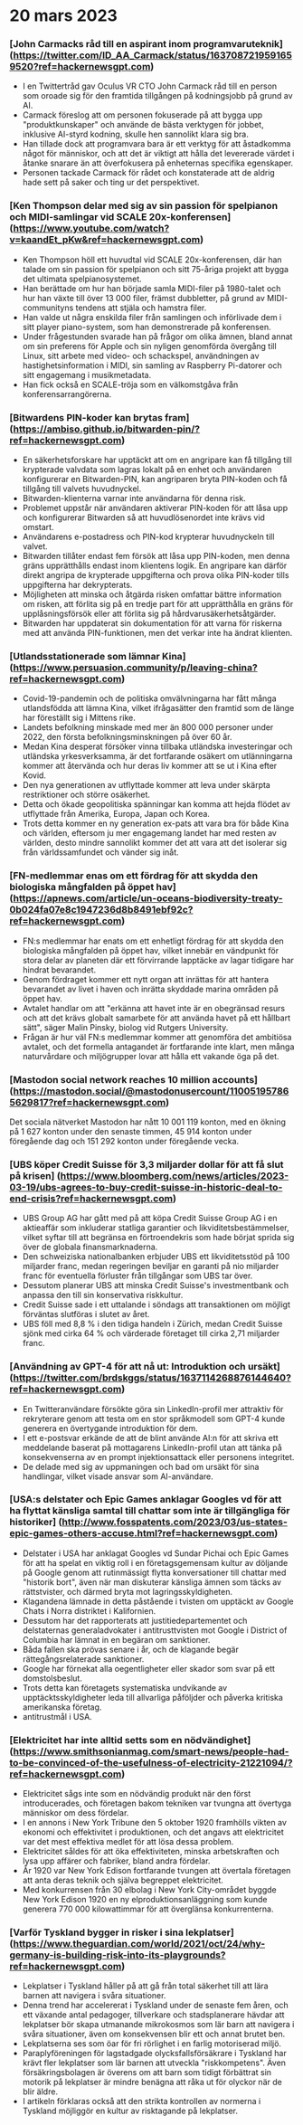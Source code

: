 

<CallToAction />

<Steps>

# 20 mars 2023

### [John Carmacks råd till en aspirant inom programvaruteknik] (https://twitter.com/ID_AA_Carmack/status/1637087219591659520?ref=hackernewsgpt.com)

- I en Twittertråd gav Oculus VR CTO John Carmack råd till en person som oroade sig för den framtida tillgången på kodningsjobb på grund av AI.
- Carmack föreslog att om personen fokuserade på att bygga upp "produktkunskaper" och använde de bästa verktygen för jobbet, inklusive AI-styrd kodning, skulle hen sannolikt klara sig bra.
- Han tillade dock att programvara bara är ett verktyg för att åstadkomma något för människor, och att det är viktigt att hålla det levererade värdet i åtanke snarare än att överfokusera på enheternas specifika egenskaper.
- Personen tackade Carmack för rådet och konstaterade att de aldrig hade sett på saker och ting ur det perspektivet.

### [Ken Thompson delar med sig av sin passion för spelpianon och MIDI-samlingar vid SCALE 20x-konferensen] (https://www.youtube.com/watch?v=kaandEt_pKw&ref=hackernewsgpt.com)

- Ken Thompson höll ett huvudtal vid SCALE 20x-konferensen, där han talade om sin passion för spelpianon och sitt 75-åriga projekt att bygga det ultimata spelpianosystemet.
- Han berättade om hur han började samla MIDI-filer på 1980-talet och hur han växte till över 13 000 filer, främst dubbletter, på grund av MIDI-communityns tendens att stjäla och hamstra filer.
- Han valde ut några enskilda filer från samlingen och införlivade dem i sitt player piano-system, som han demonstrerade på konferensen.
- Under frågestunden svarade han på frågor om olika ämnen, bland annat om sin preferens för Apple och sin nyligen genomförda övergång till Linux, sitt arbete med video- och schackspel, användningen av hastighetsinformation i MIDI, sin samling av Raspberry Pi-datorer och sitt engagemang i musikmetadata.
- Han fick också en SCALE-tröja som en välkomstgåva från konferensarrangörerna.

### [Bitwardens PIN-koder kan brytas fram] (https://ambiso.github.io/bitwarden-pin/?ref=hackernewsgpt.com)

- En säkerhetsforskare har upptäckt att om en angripare kan få tillgång till krypterade valvdata som lagras lokalt på en enhet och användaren konfigurerar en Bitwarden-PIN, kan angriparen bryta PIN-koden och få tillgång till valvets huvudnyckel.
- Bitwarden-klienterna varnar inte användarna för denna risk.
- Problemet uppstår när användaren aktiverar PIN-koden för att låsa upp och konfigurerar Bitwarden så att huvudlösenordet inte krävs vid omstart.
- Användarens e-postadress och PIN-kod krypterar huvudnyckeln till valvet.
- Bitwarden tillåter endast fem försök att låsa upp PIN-koden, men denna gräns upprätthålls endast inom klientens logik. En angripare kan därför direkt angripa de krypterade uppgifterna och prova olika PIN-koder tills uppgifterna har dekrypterats.
- Möjligheten att minska och åtgärda risken omfattar bättre information om risken, att förlita sig på en tredje part för att upprätthålla en gräns för upplåsningsförsök eller att förlita sig på hårdvarusäkerhetsåtgärder.
- Bitwarden har uppdaterat sin dokumentation för att varna för riskerna med att använda PIN-funktionen, men det verkar inte ha ändrat klienten.

### [Utlandsstationerade som lämnar Kina] (https://www.persuasion.community/p/leaving-china?ref=hackernewsgpt.com)

- Covid-19-pandemin och de politiska omvälvningarna har fått många utlandsfödda att lämna Kina, vilket ifrågasätter den framtid som de länge har föreställt sig i Mittens rike.
- Landets befolkning minskade med mer än 800 000 personer under 2022, den första befolkningsminskningen på över 60 år.
- Medan Kina desperat försöker vinna tillbaka utländska investeringar och utländska yrkesverksamma, är det fortfarande osäkert om utlänningarna kommer att återvända och hur deras liv kommer att se ut i Kina efter Kovid.
- Den nya generationen av utflyttade kommer att leva under skärpta restriktioner och större osäkerhet.
- Detta och ökade geopolitiska spänningar kan komma att hejda flödet av utflyttade från Amerika, Europa, Japan och Korea.
- Trots detta kommer en ny generation ex-pats att vara bra för både Kina och världen, eftersom ju mer engagemang landet har med resten av världen, desto mindre sannolikt kommer det att vara att det isolerar sig från världssamfundet och vänder sig inåt.

### [FN-medlemmar enas om ett fördrag för att skydda den biologiska mångfalden på öppet hav] (https://apnews.com/article/un-oceans-biodiversity-treaty-0b024fa07e8c1947236d8b8491ebf92c?ref=hackernewsgpt.com)

- FN:s medlemmar har enats om ett enhetligt fördrag för att skydda den biologiska mångfalden på öppet hav, vilket innebär en vändpunkt för stora delar av planeten där ett förvirrande lapptäcke av lagar tidigare har hindrat bevarandet.
- Genom fördraget kommer ett nytt organ att inrättas för att hantera bevarandet av livet i haven och inrätta skyddade marina områden på öppet hav.
- Avtalet handlar om att "erkänna att havet inte är en obegränsad resurs och att det krävs globalt samarbete för att använda havet på ett hållbart sätt", säger Malin Pinsky, biolog vid Rutgers University.
- Frågan är hur väl FN:s medlemmar kommer att genomföra det ambitiösa avtalet, och det formella antagandet är fortfarande inte klart, men många naturvårdare och miljögrupper lovar att hålla ett vakande öga på det.

### [Mastodon social network reaches 10 million accounts] (https://mastodon.social/@mastodonusercount/110051957865629817?ref=hackernewsgpt.com)

Det sociala nätverket Mastodon har nått 10 001 119 konton, med en ökning på 1 627 konton under den senaste timmen, 45 914 konton under föregående dag och 151 292 konton under föregående vecka.

### [UBS köper Credit Suisse för 3,3 miljarder dollar för att få slut på krisen] (https://www.bloomberg.com/news/articles/2023-03-19/ubs-agrees-to-buy-credit-suisse-in-historic-deal-to-end-crisis?ref=hackernewsgpt.com)

- UBS Group AG har gått med på att köpa Credit Suisse Group AG i en aktieaffär som inkluderar statliga garantier och likviditetsbestämmelser, vilket syftar till att begränsa en förtroendekris som hade börjat sprida sig över de globala finansmarknaderna.
- Den schweiziska nationalbanken erbjuder UBS ett likviditetsstöd på 100 miljarder franc, medan regeringen beviljar en garanti på nio miljarder franc för eventuella förluster från tillgångar som UBS tar över.
- Dessutom planerar UBS att minska Credit Suisse's investmentbank och anpassa den till sin konservativa riskkultur.
- Credit Suisse sade i ett uttalande i söndags att transaktionen om möjligt förväntas slutföras i slutet av året.
- UBS föll med 8,8 % i den tidiga handeln i Zürich, medan Credit Suisse sjönk med cirka 64 % och värderade företaget till cirka 2,71 miljarder franc.

### [Användning av GPT-4 för att nå ut: Introduktion och ursäkt] (https://twitter.com/brdskggs/status/1637114268876144640?ref=hackernewsgpt.com)

- En Twitteranvändare försökte göra sin LinkedIn-profil mer attraktiv för rekryterare genom att testa om en stor språkmodell som GPT-4 kunde generera en övertygande introduktion för dem.
- I ett e-postsvar erkände de att de blint använde AI:n för att skriva ett meddelande baserat på mottagarens LinkedIn-profil utan att tänka på konsekvenserna av en prompt injektionsattack eller personens integritet.
- De delade med sig av uppmaningen och bad om ursäkt för sina handlingar, vilket visade ansvar som AI-användare.

### [USA:s delstater och Epic Games anklagar Googles vd för att ha flyttat känsliga samtal till chattar som inte är tillgängliga för historiker] (http://www.fosspatents.com/2023/03/us-states-epic-games-others-accuse.html?ref=hackernewsgpt.com)

- Delstater i USA har anklagat Googles vd Sundar Pichai och Epic Games för att ha spelat en viktig roll i en företagsgemensam kultur av döljande på Google genom att rutinmässigt flytta konversationer till chattar med "historik bort", även när man diskuterar känsliga ämnen som täcks av rättstvister, och därmed bryta mot lagringsskyldigheten.
- Klagandena lämnade in detta påstående i tvisten om upptäckt av Google Chats i Norra distriktet i Kalifornien.
- Dessutom har det rapporterats att justitiedepartementet och delstaternas generaladvokater i antitrusttvisten mot Google i District of Columbia har lämnat in en begäran om sanktioner.
- Båda fallen ska prövas senare i år, och de klagande begär rättegångsrelaterade sanktioner.
- Google har förnekat alla oegentligheter eller skador som svar på ett domstolsbeslut.
- Trots detta kan företagets systematiska undvikande av upptäcktsskyldigheter leda till allvarliga påföljder och påverka kritiska amerikanska företag.
- antitrustmål i USA.

### [Elektricitet har inte alltid setts som en nödvändighet] (https://www.smithsonianmag.com/smart-news/people-had-to-be-convinced-of-the-usefulness-of-electricity-21221094/?ref=hackernewsgpt.com)

- Elektricitet sågs inte som en nödvändig produkt när den först introducerades, och företagen bakom tekniken var tvungna att övertyga människor om dess fördelar.
- I en annons i New York Tribune den 5 oktober 1920 framhölls vikten av ekonomi och effektivitet i produktionen, och det angavs att elektricitet var det mest effektiva medlet för att lösa dessa problem.
- Elektricitet såldes för att öka effektiviteten, minska arbetskraften och lysa upp affärer och fabriker, bland andra fördelar.
- År 1920 var New York Edison fortfarande tvungen att övertala företagen att anta deras teknik och själva begreppet elektricitet.
- Med konkurrensen från 30 elbolag i New York City-området byggde New York Edison 1920 en ny elproduktionsanläggning som kunde generera 770 000 kilowattimmar för att överglänsa konkurrenterna.

### [Varför Tyskland bygger in risker i sina lekplatser] (https://www.theguardian.com/world/2021/oct/24/why-germany-is-building-risk-into-its-playgrounds?ref=hackernewsgpt.com)

- Lekplatser i Tyskland håller på att gå från total säkerhet till att lära barnen att navigera i svåra situationer.
- Denna trend har accelererat i Tyskland under de senaste fem åren, och ett växande antal pedagoger, tillverkare och stadsplanerare hävdar att lekplatser bör skapa utmanande mikrokosmos som lär barn att navigera i svåra situationer, även om konsekvensen blir ett och annat brutet ben.
- Lekplatserna ses som öar för fri rörlighet i en farlig motoriserad miljö.
- Paraplyföreningen för lagstadgade olycksfallsförsäkrare i Tyskland har krävt fler lekplatser som lär barnen att utveckla "riskkompetens". Även försäkringsbolagen är överens om att barn som tidigt förbättrat sin motorik på lekplatser är mindre benägna att råka ut för olyckor när de blir äldre.
- I artikeln förklaras också att den strikta kontrollen av normerna i Tyskland möjliggör en kultur av risktagande på lekplatser.

</Steps>
